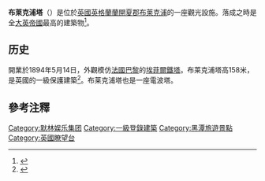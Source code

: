 {{NoteTA
| G1 = UK Places
}}
{{Infobox building
|name               = Blackpool Tower
|image              = Blackpool Tower 05082017 (cropped).jpg
|image_size         = 250
|location           = 英格蘭蘭開夏[[黑潭|黑潭]]
|coordinates        = {{coord|53|48|57|N|3|03|19|W|region:GB|display=inline,title}}
|completion_date    = 1894
|architect          = Maxwell and Tuke
| map_type            = United Kingdom Blackpool
| map_alt             = 
| map_caption         = 
|building_type      = 瞭望塔、發射塔
|roof               = {{convert|158|m|ft|abbr=on}}
|structural_engineer= [[Heenan_&_Froude|Heenan & Froude]]
| designations        = 
  {{Designation list
  | embed = yes
  | designation1 = Grade I Listed Building
  | designation1_offname = Tower Buildings
  | designation1_type =
  | designation1_criteria =
  | designation1_date = 1973年10月10日
  | delisted1_date = 
  | designation1_partof =
  | designation1_number = [http://list.english-heritage.org.uk/resultsingle.aspx?uid=1205810 1205810]
  }}
|management         = 黑潭市政局、[[默林娛樂|默林娛樂]]
| url                 = {{URL|http://www.theblackpooltower.com/}}
}}

'''布莱克浦塔'''（{{lang-en|The Blackpool Tower}}）是位於[[英國|英國]][[英格蘭|英格蘭]][[蘭開夏郡|蘭開夏郡]][[布莱克浦|布莱克浦]]的一座觀光設施。落成之時是全[[大英帝國|大英帝國]]最高的建築物<ref>{{Cite web|url=http://www.independent.co.uk/arts-entertainment/architecture/would-you-dare-to-look-down-on-blackpool-2347838.html|title=Would you dare to look down on Blackpool?|date=2011-09-02|website=The Independent|language=en|access-date=2019-07-29|quote=When completed, Blackpool Tower was the tallest building in Britain.|archive-date=2019-07-29|archive-url=https://web.archive.org/web/20190729152518/https://www.independent.co.uk/arts-entertainment/architecture/would-you-dare-to-look-down-on-blackpool-2347838.html|dead-url=no}}</ref>。

== 历史 ==
開業於1894年5月14日，外觀模仿[[法國|法國]][[巴黎|巴黎]]的[[埃菲爾鐵塔|埃菲爾鐵塔]]。布莱克浦塔高158米，是英國的一級保護建築<ref name="BT81-90">{{cite web
 |title       = The Blackpool Tower Heritage Trail (81–90)
 |publisher   = The Blackpool Tower
 |url         = http://www.theblackpooltower.co.uk/facts.htm
 |accessdate  = 1 November 2007
 |archiveurl  = https://web.archive.org/web/20070928220435/http://www.theblackpooltower.co.uk/facts.htm
 |archivedate = 2007年9月28日
 |deadurl     = yes
}}</ref>。布莱克浦塔也是一座電波塔。

== 參考注釋 ==
{{reflist}}

{{默林娱乐}}
{{Authority control}}

[[Category:默林娱乐集团|Category:默林娱乐集团]]
[[Category:一級登錄建築|Category:一級登錄建築]]
[[Category:黑潭旅遊景點|Category:黑潭旅遊景點]]
[[Category:英國瞭望台|Category:英國瞭望台]]